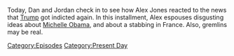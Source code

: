 {{DEFAULTSORT:
    #_EPISODE_0818:June 9, 2023
}}{{Episode
    | title           = June 9, 2023
    | caption         = Listen to this episode on [https://knowledgefight.libsyn.com/818-june-9-2023 Libsyn] [https://open.spotify.com/episode/6RAQhoI57im3erOHc7QSdz Spotify], Read the [[Transcript/818: June 9, 2023|Unofficial Transcript]], View discussion on [https://reddit.com/14am277 Reddit]
    | episodeNumber   = 818
    | length          = 01:20:23
    | airDate         = June 16, 2023
    | coverageDate    = June 9, 2023
    | episodeType     = [[:Category:Present Day|Present Day]]
    | appearance      = [[Donald Trump]], [[Jack Smith]], [[Roger Stone]], [[Barack Obama]], [[Michelle Obama]], [[Hillary Clinton]], [[Francis Boyle]], [[Chuck Schumer]]
    | previousEpisode = [[817: June 8, 2023]]
    | nextEpisode     = [[819: February 25-27, 2004]]
}}

{{Stub}}

Today, Dan and Jordan check in to see how Alex Jones reacted to the news that [[Donald Trump|Trump]] got indicted again. In this installment, Alex espouses disgusting ideas about [[Michelle Obama]], and about a stabbing in France. Also, gremlins may be real.

[[Category:Episodes]]
[[Category:Present Day]]
